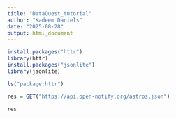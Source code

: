 ```yaml
---
title: "DataQuest_tutorial"
author: "Kadeem Daniels"
date: "2025-08-28"
output: html_document
---
```



```r
install.packages("httr")
library(httr)
install.packages("jsonlite")
library(jsonlite)
```
```r
ls("package:httr")
```




```r
res = GET("https://api.open-notify.org/astros.json")
```



```r
res
```


